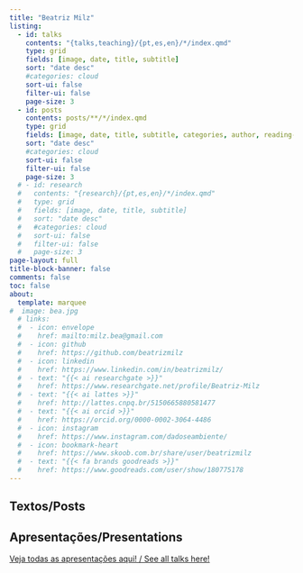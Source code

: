 ```yaml
---
title: "Beatriz Milz"
listing:
  - id: talks
    contents: "{talks,teaching}/{pt,es,en}/*/index.qmd"
    type: grid
    fields: [image, date, title, subtitle]
    sort: "date desc"
    #categories: cloud
    sort-ui: false
    filter-ui: false
    page-size: 3
  - id: posts
    contents: posts/**/*/index.qmd
    type: grid
    fields: [image, date, title, subtitle, categories, author, reading-time]  
    sort: "date desc"
    #categories: cloud
    sort-ui: false
    filter-ui: false
    page-size: 3
  # - id: research
  #   contents: "{research}/{pt,es,en}/*/index.qmd"
  #   type: grid
  #   fields: [image, date, title, subtitle]
  #   sort: "date desc"
  #   #categories: cloud
  #   sort-ui: false
  #   filter-ui: false
  #   page-size: 3    
page-layout: full
title-block-banner: false
comments: false
toc: false
about:
  template: marquee
#  image: bea.jpg
  # links:
  #  - icon: envelope
  #    href: mailto:milz.bea@gmail.com
  #  - icon: github
  #    href: https://github.com/beatrizmilz
  #  - icon: linkedin
  #    href: https://www.linkedin.com/in/beatrizmilz/
  #  - text: "{{< ai researchgate >}}"
  #    href: https://www.researchgate.net/profile/Beatriz-Milz
  #  - text: "{{< ai lattes >}}"
  #    href: http://lattes.cnpq.br/5150665880581477
  #  - text: "{{< ai orcid >}}"
  #    href: https://orcid.org/0000-0002-3064-4486
  #  - icon: instagram
  #    href: https://www.instagram.com/dadoseambiente/
  #  - icon: bookmark-heart
  #    href: https://www.skoob.com.br/share/user/beatrizmilz
  #  - text: "{{< fa brands goodreads >}}"
  #    href: https://www.goodreads.com/user/show/180775178      
---
```


<!-- ::: {#hero-heading} -->

<!-- **Português:** Boas vindas à minha página pessoal! Aqui você pode encontrar meus textos do blog, palestras e outros projetos em que estou trabalhando. -->

<!-- **English:** Welcome to my website! You can find here my blog posts, talks, and other projects I'm working on. -->

<!-- ::: -->

<!-- ------------------------------------------------------------------------ -->

## Textos/Posts

::: {#posts}
:::

## Apresentações/Presentations

[Veja todas as apresentações aqui! / See all talks here!](/talks/index.html)

::: {#talks}
:::

<!-- ## Pesquisa/Research -->

<!-- ::: {#research} -->

<!-- ::: -->

